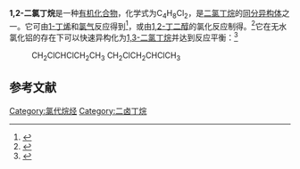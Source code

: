 {{Chembox
| Name = 
| NameEn = 
| ImageFile = 1,2-diclorobutano.tif
|  ImageSize = 
|  ImageAlt = 
| IUPACName = 
| IUPACNameZh = 
| OtherNames = 
| Section1 = {{Chembox Identifiers
|   CASNo = 616-21-7
|   CASNo_Ref = {{cascite|correct|CAS}}
|   PubChem = 
|   SMILES =  }}
| Section2 = {{Chembox Properties
| C=4 | H=8 | Cl=2
|   Appearance = 
|   Density = 1.1382 g·cm<sup>−3</sup>（0 °C）<br>1.1116 g·cm<sup>−3</sup>（25 °C）<ref>Navrz, L. The couples of stereoisomeric ethylenic normal monochlorobutenes. ''Bulletin des Societes Chimiques Belges'', 1930. 39: 435-443. ISSN: 0037-9646.</ref>
|   MeltingPt = 
|   BoilingPt = {{convert|124.0|C|K}}<ref>Timmermans, J. The melting point of organic substances. X. ''Bulletin des Societes Chimiques Belges'', 1927. 36: 502-518. ISSN: 0037-9646.</ref>
|   Solubility =  }}
| Section3 = {{Chembox Hazards
|   MainHazards = 
|   FlashPt = 
|   Autoignition =  }}
}}
'''1,2-二氯丁烷'''是一种[[有机化合物|有机化合物]]，化学式为C<sub>4</sub>H<sub>8</sub>Cl<sub>2</sub>，是[[二氯丁烷|二氯丁烷]]的[[同分异构体|同分异构体]]之一。它可由[[1-丁烯|1-丁烯]]和[[氯气|氯气]]反应得到<ref>{{cite journal|journal=Bulletin of the Chemical Society of Japan|volume=53|issue=9|language=en|issn=0009-2673|date=1980-09|pages=2586–2591|doi=10.1246/bcsj.53.2586|url=http://www.journal.csj.jp/doi/10.1246/bcsj.53.2586|title=The Dehydrochlorination of gem -Dichloroalkane and the Formation of Dienes from the Reactions of Butenes and Cyclohexene with Chlorine through Molten Salt|accessdate=2020-11-30|author=Sh\={o}ichi Kikkawa, Masakatsu Nomura, Michimasa Shimizu}}</ref>，或由[[1,2-丁二醇|1,2-丁二醇]]的氯化反应制得。<ref>{{cite book|location=Hoboken, NJ, USA|language=en|isbn=9780471264187|publisher=John Wiley & Sons, Inc.|date=1983-07-27|pages=1–162|url=http://doi.wiley.com/10.1002/0471264180.or029.01|title=Replacement of Alcoholic Hydroxyl Groups by Halogens and Other Nucleophiles via Oxyphosphonium Intermediates|accessdate=2020-11-30|editor= John Wiley & Sons, Inc.|author=Bertrand R. Castro|doi=10.1002/0471264180.or029.01}}</ref>它在无水氯化铝的存在下可以快速异构化为[[1,3-二氯丁烷|1,3-二氯丁烷]]并达到反应平衡：<ref>{{cite journal|journal=Tetrahedron|volume=26|issue=4|language=en|date=1970-01|pages=1095–1099|doi=10.1016/S0040-4020(01)98786-1|url=https://linkinghub.elsevier.com/retrieve/pii/S0040402001987861|title=Halogen migration in the reaction of dichloroalkanes with aluminum chloride|accessdate=2020-11-30|author=W. E. Billups, A.N. Kurtz, M.L. Farmer|archive-date=2018-06-27|archive-url=https://web.archive.org/web/20180627084747/https://linkinghub.elsevier.com/retrieve/pii/S0040402001987861|dead-url=no}}</ref>
: CH<sub>2</sub>ClCHClCH<sub>2</sub>CH<sub>3</sub> {{eqm}} CH<sub>2</sub>ClCH<sub>2</sub>CHClCH<sub>3</sub>

==参考文献==
{{reflist}}

[[Category:氯代烷烃|Category:氯代烷烃]]
[[Category:二卤丁烷|Category:二卤丁烷]]
